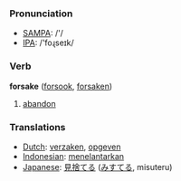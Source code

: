 === Pronunciation ===
*[[w:SAMPA|SAMPA]]: /'/
*[[w:IPA|IPA]]: /'foɻseɪk/

=== Verb ===

'''forsake''' ([[forsook]], [[forsaken]])

# [[abandon]]

=== Translations ===
*[[Dutch]]: [[verzaken]], [[opgeven]]
*[[Indonesian]]: [[telantar|menelantarkan]]
*[[Japanese]]: [[見捨てる]] ([[みすてる]], misuteru)